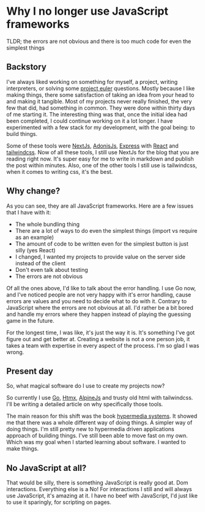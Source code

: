 # Why I no longer use JavaScript frameworks 

TLDR; the errors are not obvious and there is too much code for even the simplest things

## Backstory

I've always liked working on something for myself, a project, writing interpreters, or solving some [project euler](https://projecteuler.net/) questions. Mostly because I like making things, there some satisfaction of taking an idea from your head to and making it tangible. Most of my projects never really finished, the very few that did, had something in common. They were done within thirty days of me starting it. The interesting thing was that, once the initial idea had been completed, I could continue working on it a lot longer. I have experimented with a few stack for my development, with the goal being: to build things.

Some of these tools were [NextJs](https://nextjs.org/), [AdonisJs](https://adonisjs.com/), [Express](https://expressjs.com/) with [React](https://react.dev/) and [tailwindcss](https://tailwindcss.com/). Now of all these tools, I still use NextJs for the blog that you are reading right now. It's super easy for me to write in markdown and publish the post within minutes. Also, one of the other tools I still use is tailwindcss, when it comes to writing css, it's the best.

## Why change?

As you can see, they are all JavaScript frameworks. Here are a few issues that I have with it:
* The whole bundling thing
* There are a lot of ways to do even the simplest things (import vs require as an example)
* The amount of code to be written even for the simplest button is just silly (yes React)
* I changed, I wanted my projects to provide value on the server side instead of the client
* Don't even talk about testing
* The errors are not obvious

Of all the ones above, I'd like to talk about the error handling. I use Go now, and I've noticed people are not very happy with it's error handling, cause errors are values and you need to decide what to do with it. Contrary to JavaScript where the errors are not obvious at all. I'd rather be a bit bored and handle my errors where they happen instead of playing the guessing game in the future.

For the longest time, I was like, it's just the way it is. It's something I've got figure out and get better at. Creating a website is not a one person job, it takes a team  with expertise in every aspect of the process. I'm so glad I was wrong.

## Present day

So, what magical software do I use to create my projects now?

So currently I use [Go](https://go.dev/), [Htmx](https://htmx.org/), [AlpineJs](https://alpinejs.dev/) and trusty old html with tailwindcss. I'll be writing a detailed article on why specifically those tools.

The main reason for this shift was the book [hypermedia systems](https://hypermedia.systems/). It showed me that there was a whole different way of doing things. A simpler way of doing things. I'm still pretty new to hypermedia driven applications approach of building things. I've still been able to move fast on my own. Which was my goal when I started learning about software. I wanted to make things.

## No JavaScript at all?

That would be silly, there is something JavaScript is really good at. Dom interactions. Everything else is a No! For interactions I still and will always use JavaScript, it's amazing at it. I have no beef with JavaScript, I'd just like to use it sparingly, for scripting on pages.
